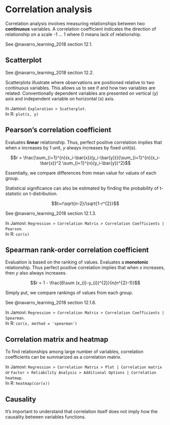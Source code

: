 # Correlation analysis

Correlation analysis involves measuring relationships between two **continuous** variables. A correlation coefficient indicates the direction of relationship on a scale -1 ... 1 where 0 means lack of relationship. 

See @navarro_learning_2018 section 12.1.

## Scatterplot

See @navarro_learning_2018 section 12.2.

Scatterplots illustrate where observations are positioned relative to two continuous variables. This allows us to see if and how two variables are related. Conventionally dependent variables are presented on vertical (y) axis and independent variable on horizontal (x) axis. 

In Jamovi: `Exploration > Scatterplot`.  
In R: `plot(x, y)`

## Pearson’s correlation coefficient

Evaluates **linear** relationship. Thus, perfect positive correlation implies that when $x$ increases by 1 unit, $y$ always increases by fixed unit(s).

$$r = \frac{\sum_{i=1}^{n}(x_i-\bar{x})(y_i-\bar{y})}{\sum_{i=1}^{n}(x_i-\bar{x})^2 \sum_{i=1}^{n}(y_i-\bar{y})^2}$$

Essentially, we compare differences from mean value for values of each group.

Statistical significance can also be estimated by finding the probability of t-statistic on t-distribution.

$$t=r\sqrt{n-2}/\sqrt{1-r^{2}}$$

See @navarro_learning_2018 section 12.1.3.

In Jamovi: `Regression > Correlation Matrix > Correlation Coefficients | Pearson`.  
In R: `cor(x)`

## Spearman rank-order correlation coefficient

Evaluation is based on the ranking of values. Evaluates a **monotonic** relationship. Thus perfect positive correlation implies that when $x$ increases, then $y$ also always increases.

$$r = 1 - \frac{6\sum (x_{i}-y_{i})^{2}}{n(n^{2}-1)}$$

Simply put, we compare rankings of values from each group.

See @navarro_learning_2018 section 12.1.6.

In Jamovi: `Regression > Correlation Matrix > Correlation Coefficients | Spearman`.  
In R: `cor(x, method = 'spearman')`

## Correlation matrix and heatmap

To find relationships among large number of variables, correlation coefficients can be summarized as a correlation matrix. 

In Jamovi: `Regression > Correlation Matrix > Plot | Correlation matrix`   
​	or `Factor > Reliability Analysis > Additional Options | Correlation heatmap`.  
In R: `heatmap(cor(x))`

## Causality

It's important to understand that correlation itself does not imply how the causality between variables functions.